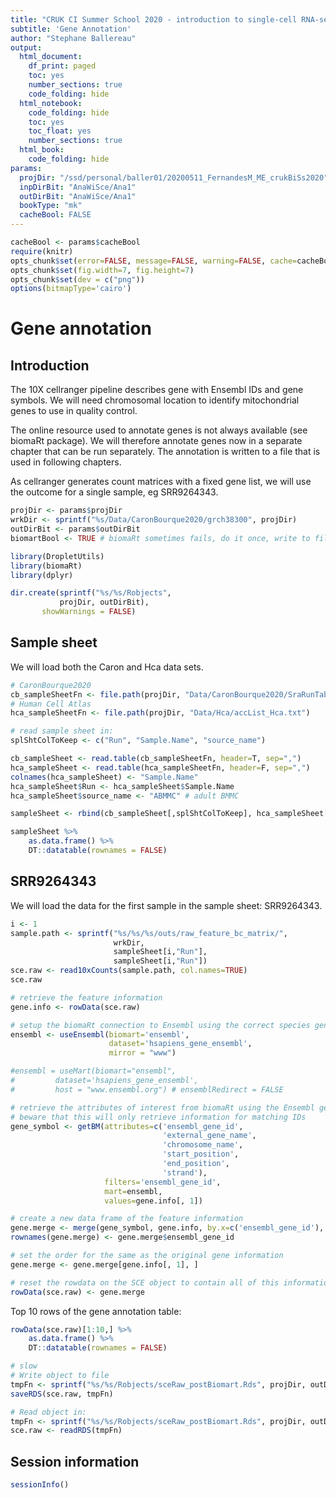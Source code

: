 ```yaml
---
title: "CRUK CI Summer School 2020 - introduction to single-cell RNA-seq analysis"
subtitle: 'Gene Annotation'
author: "Stephane Ballereau"
output:
  html_document:
    df_print: paged
    toc: yes
    number_sections: true
    code_folding: hide
  html_notebook:
    code_folding: hide
    toc: yes
    toc_float: yes
    number_sections: true
  html_book:
    code_folding: hide
params:
  projDir: "/ssd/personal/baller01/20200511_FernandesM_ME_crukBiSs2020"
  inpDirBit: "AnaWiSce/Ana1"
  outDirBit: "AnaWiSce/Ana1"
  bookType: "mk"
  cacheBool: FALSE
---
```


```r
cacheBool <- params$cacheBool
require(knitr)
opts_chunk$set(error=FALSE, message=FALSE, warning=FALSE, cache=cacheBool)
opts_chunk$set(fig.width=7, fig.height=7)
opts_chunk$set(dev = c("png"))
options(bitmapType='cairo')
```

# Gene annotation {#GeneAnnotTop}

## Introduction

The 10X cellranger pipeline describes gene with Ensembl IDs and gene symbols.
We will need chromosomal location to identify mitochondrial genes to use in quality control.

The online resource used to annotate genes is not always available (see biomaRt package).
We will therefore annotate genes now in a separate chapter that can be run separately.
The annotation is written to a file that is used in following chapters. 

As cellranger generates count matrices with a fixed gene list,
we will use the outcome for a single sample, eg SRR9264343.

```r
projDir <- params$projDir
wrkDir <- sprintf("%s/Data/CaronBourque2020/grch38300", projDir) 
outDirBit <- params$outDirBit
biomartBool <- TRUE # biomaRt sometimes fails, do it once, write to file and use that copy.
```

```r
library(DropletUtils)
library(biomaRt)
library(dplyr)
```

```r
dir.create(sprintf("%s/%s/Robjects",
		   projDir, outDirBit),
	   showWarnings = FALSE)
```

## Sample sheet

We will load both the Caron and Hca data sets.

```r
# CaronBourque2020
cb_sampleSheetFn <- file.path(projDir, "Data/CaronBourque2020/SraRunTable.txt")
# Human Cell Atlas
hca_sampleSheetFn <- file.path(projDir, "Data/Hca/accList_Hca.txt")

# read sample sheet in:
splShtColToKeep <- c("Run", "Sample.Name", "source_name")

cb_sampleSheet <- read.table(cb_sampleSheetFn, header=T, sep=",")
hca_sampleSheet <- read.table(hca_sampleSheetFn, header=F, sep=",")
colnames(hca_sampleSheet) <- "Sample.Name"
hca_sampleSheet$Run <- hca_sampleSheet$Sample.Name
hca_sampleSheet$source_name <- "ABMMC" # adult BMMC

sampleSheet <- rbind(cb_sampleSheet[,splShtColToKeep], hca_sampleSheet[,splShtColToKeep])

sampleSheet %>%
	as.data.frame() %>%
	DT::datatable(rownames = FALSE)
```

## SRR9264343

We will load the data for the first sample in the sample sheet: SRR9264343.

```r
i <- 1
sample.path <- sprintf("%s/%s/%s/outs/raw_feature_bc_matrix/",
                       wrkDir,
                       sampleSheet[i,"Run"],
                       sampleSheet[i,"Run"])
sce.raw <- read10xCounts(sample.path, col.names=TRUE)
sce.raw
```

<!-- Gene annotation -->
<!-- Should be in separate script to run once only -->
<!-- SRR9264343 -->
<!-- raw or filtered: same genes --> 

```r
# retrieve the feature information
gene.info <- rowData(sce.raw)

# setup the biomaRt connection to Ensembl using the correct species genome (hsapiens_gene_ensembl)
ensembl <- useEnsembl(biomart='ensembl',
                      dataset='hsapiens_gene_ensembl',
                      mirror = "www")

#ensembl = useMart(biomart="ensembl",
#		  dataset='hsapiens_gene_ensembl',
#		  host = "www.ensembl.org") # ensemblRedirect = FALSE

# retrieve the attributes of interest from biomaRt using the Ensembl gene ID as the key
# beware that this will only retrieve information for matching IDs
gene_symbol <- getBM(attributes=c('ensembl_gene_id',
                                  'external_gene_name',
                                  'chromosome_name',
                                  'start_position',
                                  'end_position',
                                  'strand'),
                     filters='ensembl_gene_id',
                     mart=ensembl,
                     values=gene.info[, 1])

# create a new data frame of the feature information
gene.merge <- merge(gene_symbol, gene.info, by.x=c('ensembl_gene_id'), by.y=c('ID'), all.y=TRUE)
rownames(gene.merge) <- gene.merge$ensembl_gene_id

# set the order for the same as the original gene information
gene.merge <- gene.merge[gene.info[, 1], ]

# reset the rowdata on the SCE object to contain all of this information
rowData(sce.raw) <- gene.merge
```

Top 10 rows of the gene annotation table:

```r
rowData(sce.raw)[1:10,] %>%
	as.data.frame() %>%
	DT::datatable(rownames = FALSE)
```


```r
# slow
# Write object to file
tmpFn <- sprintf("%s/%s/Robjects/sceRaw_postBiomart.Rds", projDir, outDirBit)
saveRDS(sce.raw, tmpFn)
```

```r
# Read object in:
tmpFn <- sprintf("%s/%s/Robjects/sceRaw_postBiomart.Rds", projDir, outDirBit)
sce.raw <- readRDS(tmpFn)
```

## Session information

```r
sessionInfo()
```

